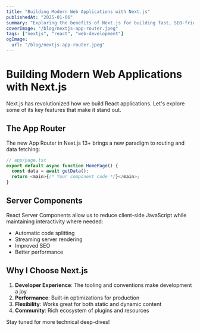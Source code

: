 ```yaml
---
title: "Building Modern Web Applications with Next.js"
publishedAt: "2025-01-06"
summary: "Exploring the benefits of Next.js for building fast, SEO-friendly web applications with great developer experience."
coverImage: "/blog/nextjs-app-router.jpeg"
tags: ["nextjs", "react", "web-development"]
ogImage:
  url: "/blog/nextjs-app-router.jpeg"
---
```


# Building Modern Web Applications with Next.js

Next.js has revolutionized how we build React applications. Let's explore some of its key features that make it stand out.

## The App Router

The new App Router in Next.js 13+ brings a new paradigm to routing and data fetching:

```typescript
// app/page.tsx
export default async function HomePage() {
  const data = await getData();
  return <main>{/* Your component code */}</main>;
}
```

## Server Components

React Server Components allow us to reduce client-side JavaScript while maintaining interactivity where needed:

- Automatic code splitting
- Streaming server rendering
- Improved SEO
- Better performance

## Why I Choose Next.js

1. **Developer Experience**: The tooling and conventions make development a joy
2. **Performance**: Built-in optimizations for production
3. **Flexibility**: Works great for both static and dynamic content
4. **Community**: Rich ecosystem of plugins and resources

Stay tuned for more technical deep-dives! 